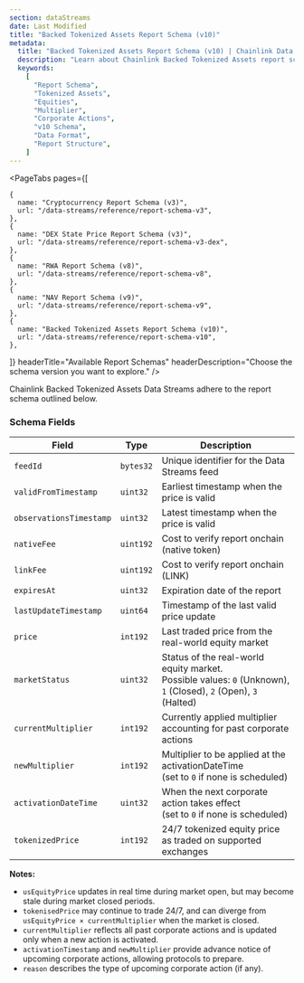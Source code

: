 ```yaml
---
section: dataStreams
date: Last Modified
title: "Backed Tokenized Assets Report Schema (v10)"
metadata:
  title: "Backed Tokenized Assets Report Schema (v10) | Chainlink Data Streams"
  description: "Learn about Chainlink Backed Tokenized Assets report schema (v10), including fields, encoding, and examples for integrating tokenized asset data in your applications."
  keywords:
    [
      "Report Schema",
      "Tokenized Assets",
      "Equities",
      "Multiplier",
      "Corporate Actions",
      "v10 Schema",
      "Data Format",
      "Report Structure",
    ]
---
```



<DataStreams section="dsNotes" />

<PageTabs
  pages={[

    {
      name: "Cryptocurrency Report Schema (v3)",
      url: "/data-streams/reference/report-schema-v3",
    },
    {
      name: "DEX State Price Report Schema (v3)",
      url: "/data-streams/reference/report-schema-v3-dex",
    },
    {
      name: "RWA Report Schema (v8)",
      url: "/data-streams/reference/report-schema-v8",
    },
    {
      name: "NAV Report Schema (v9)",
      url: "/data-streams/reference/report-schema-v9",
    },
    {
      name: "Backed Tokenized Assets Report Schema (v10)",
      url: "/data-streams/reference/report-schema-v10",
    },

]}
headerTitle="Available Report Schemas"
headerDescription="Choose the schema version you want to explore."
/>

Chainlink Backed Tokenized Assets Data Streams adhere to the report schema outlined below.

### Schema Fields

| Field                   | Type      | Description                                                                                                          |
| ----------------------- | --------- | -------------------------------------------------------------------------------------------------------------------- |
| `feedId`                | `bytes32` | Unique identifier for the Data Streams feed                                                                          |
| `validFromTimestamp`    | `uint32`  | Earliest timestamp when the price is valid                                                                           |
| `observationsTimestamp` | `uint32`  | Latest timestamp when the price is valid                                                                             |
| `nativeFee`             | `uint192` | Cost to verify report onchain (native token)                                                                         |
| `linkFee`               | `uint192` | Cost to verify report onchain (LINK)                                                                                 |
| `expiresAt`             | `uint32`  | Expiration date of the report                                                                                        |
| `lastUpdateTimestamp`   | `uint64`  | Timestamp of the last valid price update                                                                             |
| `price`                 | `int192`  | Last traded price from the real-world equity market                                                                  |
| `marketStatus`          | `uint32`  | Status of the real-world equity market. <br/> Possible values: `0` (Unknown), `1` (Closed), `2` (Open), `3` (Halted) |
| `currentMultiplier`     | `int192`  | Currently applied multiplier accounting for past corporate actions                                                   |
| `newMultiplier`         | `int192`  | Multiplier to be applied at the activationDateTime <br/> (set to `0` if none is scheduled)                           |
| `activationDateTime`    | `uint32`  | When the next corporate action takes effect <br/> (set to `0` if none is scheduled)                                  |
| `tokenizedPrice`        | `int192`  | 24/7 tokenized equity price as traded on supported exchanges                                                         |

**Notes:**

- `usEquityPrice` updates in real time during market open, but may become stale during market closed periods.
- `tokenisedPrice` may continue to trade 24/7, and can diverge from `usEquityPrice × currentMultiplier` when the market is closed.
- `currentMultiplier` reflects all past corporate actions and is updated only when a new action is activated.
- `activationTimestamp` and `newMultiplier` provide advance notice of upcoming corporate actions, allowing protocols to prepare.
- `reason` describes the type of upcoming corporate action (if any).
